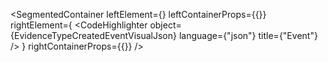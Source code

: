 
<SegmentedContainer
  leftElement={<EvidenceTypeCreatedEventDesc />}
  leftContainerProps={{}}
  rightElement={
    <CodeHighlighter
      object={EvidenceTypeCreatedEventVisualJson}
      language={"json"}
      title={"Event"}
    />
  }
  rightContainerProps={{}}
/>
